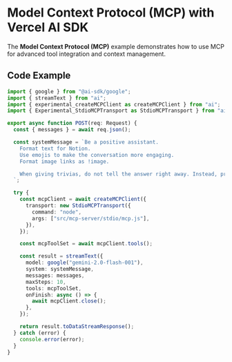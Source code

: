 
# Model Context Protocol (MCP) with Vercel AI SDK

The **Model Context Protocol (MCP)** example demonstrates how to use MCP for advanced tool integration and context management.

## Code Example

```typescript
import { google } from "@ai-sdk/google";
import { streamText } from "ai";
import { experimental_createMCPClient as createMCPClient } from "ai";
import { Experimental_StdioMCPTransport as StdioMCPTransport } from "ai/mcp-stdio";

export async function POST(req: Request) {
  const { messages } = await req.json();

  const systemMessage = `Be a positive assistant.
    Format text for Notion.
    Use emojis to make the conversation more engaging.
    Format image links as !image.

    When giving trivias, do not tell the answer right away. Instead, provide the answer if the user asks for it.
  `;

  try {
    const mcpClient = await createMCPClient({
      transport: new StdioMCPTransport({
        command: "node",
        args: ["src/mcp-server/stdio/mcp.js"],
      }),
    });

    const mcpToolSet = await mcpClient.tools();

    const result = streamText({
      model: google("gemini-2.0-flash-001"),
      system: systemMessage,
      messages: messages,
      maxSteps: 10,
      tools: mcpToolSet,
      onFinish: async () => {
        await mcpClient.close();
      },
    });

    return result.toDataStreamResponse();
  } catch (error) {
    console.error(error);
  }
}